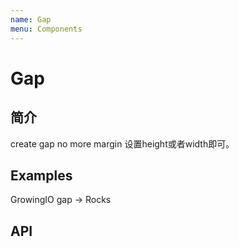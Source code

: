 ```yaml
---
name: Gap
menu: Components
---
```


# Gap

## 简介

create gap
no more margin
设置height或者width即可。

## Examples
<Playground>
  GrowingIO gap -> <Gap width={20} />Rocks
</Playground>

## API